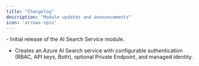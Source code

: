 ```yaml
---
title: "Changelog"
description: "Module updates and announcements"
icon: 'arrows-spin'
---
```


<Update label="2025/08/01" description="srch-v0.1.0">
  - Initial release of the AI Search Service module.

  - Creates an Azure AI Search service with configurable authentication (RBAC, API keys, Both), optional Private Endpoint, and managed identity.

</Update>


